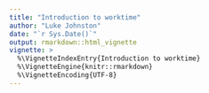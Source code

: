 ```yaml
---
title: "Introduction to worktime"
author: "Luke Johnston"
date: "`r Sys.Date()`"
output: rmarkdown::html_vignette
vignette: >
  %\VignetteIndexEntry{Introduction to worktime}
  %\VignetteEngine{knitr::rmarkdown}
  %\VignetteEncoding{UTF-8}
---
```


